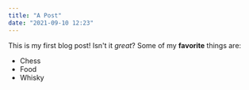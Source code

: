 ```yaml
---
title: "A Post"
date: "2021-09-10 12:23"
---
```

This is my first blog post! Isn't it *great*?
Some of my **favorite** things are:
* Chess
* Food
* Whisky